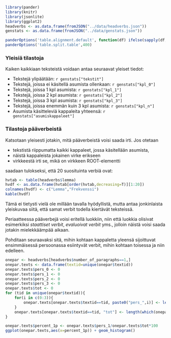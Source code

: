 
```r
library(pander)
library(knitr)
library(jsonlite)
library(ggplot2)
headverbs <- as.data.frame(fromJSON("../data/headverbs.json"))
genstats <- as.data.frame(fromJSON("../data/genstats.json"))

panderOptions('table.alignment.default', function(df) ifelse(sapply(df, is.numeric), 'right', 'left'))
panderOptions('table.split.table',400)

```

### Yleisiä tilastoja

Kaiken kaikkiaan teksteistä voidaan antaa seuraavat yleiset tiedot:

* Tekstejä ylipäätään: `r genstats["tekstit"]`
* Tekstejä, joissa ei käsitellä asumista  ollenkaan: `r genstats["kpl_0"]`
* Tekstejä, joissa 1 kpl asumista: `r genstats["kpl_1"]`
* Tekstejä, joissa 2 kpl asumista: `r genstats["kpl_2"]`
* Tekstejä, joissa 3 kpl asumista: `r genstats["kpl_3"]`
* Tekstejä, joissa enemmän kuin 3 kpl asumista: `r genstats["kpl_n"]`
* Asumista käsitteleviä kappaleita yhteensä: `r genstats["asumiskappaleet"]`


### Tilastoja pääverbeistä


Katsotaan yleisesti jotakin, mitä pääverbeistä voisi saada irti.
Jos otetaan

* tekstistä riippumatta kaikki kappaleet, jossa käsitellään asumista, 
* näistä kappaleista jokainen virke erikseen
* virkkeestä irti se, mikä on virkkeen ROOT-elementti

saadaan tulokseksi, että 20 suosituinta verbiä ovat:

```r

hvtab <- table(headverbs$lemma)
hvdf <- as.data.frame(hvtab[order(hvtab,decreasing=T)][1:20])
colnames(hvdf) <- c("Lemma","Frekvenssi")
kable(hvdf)

```

Tämä ei tietysti vielä ole millään tavalla hyödyllistä, mutta antaa
jonkinlaista yleiskuvaa siitä, että samat verbit todella kiertävät teksteissä.

Periaatteessa pääverbejä voisi eritellä luokkiin, niin että luokkia olisivat 
esimerkiksi *staattiset verbit*, *evaluoivat verbit* yms., jolloin näistä voisi 
saada jotakin mielekkäämpää aikaan.


Pohditaan seuraavaksi sitä, mihin kohtaan kappaletta yleensä sijoittuvat 
ensimmäisessä persoonassa esiintyvät verbit, mihin kohtaan toisessa ja niin edelleen.


```r

onepar <- headverbs[headverbs$number_of_paragraphs==1,]
onepar.texts <- data.frame(textid=unique(onepar$textid))
onepar.texts$pers_0 <- 0
onepar.texts$pers_1 <- 0
onepar.texts$pers_2 <- 0
onepar.texts$pers_3 <- 0
onepar.texts$tot <- 0
for (tid in unique(onepar$textid)){
    for(i in c(0:3)){
        onepar.texts[onepar.texts$textid==tid, paste0("pers_",i)] <- length(which(onepar$textid==tid&onepar$pers==i))
    }
    onepar.texts[onepar.texts$textid==tid, "tot"] <- length(which(onepar$textid==tid))
}

onepar.texts$percent_1p <- onepar.texts$pers_1/onepar.texts$tot*100
ggplot(onepar.texts,aes(x=percent_1p)) + geom_histogram()

```

